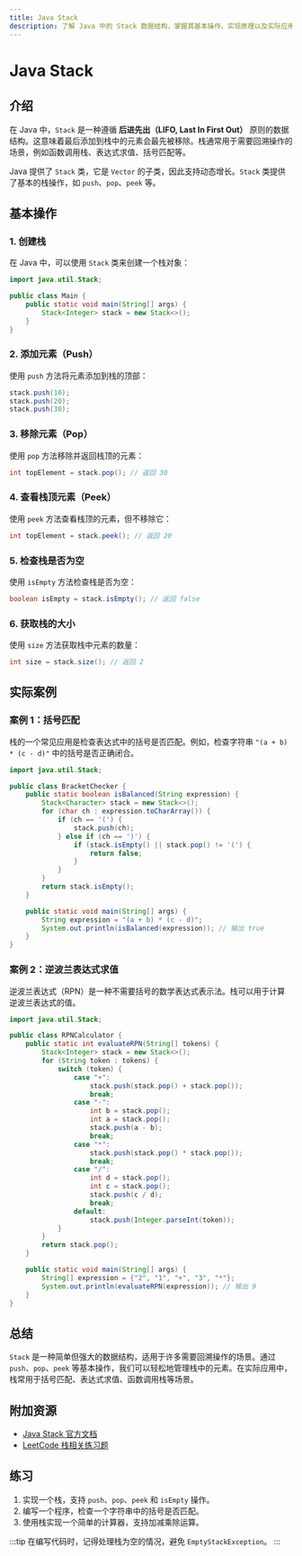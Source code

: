 ```yaml
---
title: Java Stack
description: 了解 Java 中的 Stack 数据结构，掌握其基本操作、实现原理以及实际应用场景。
---
```


# Java Stack

## 介绍

在 Java 中，`Stack` 是一种遵循 **后进先出（LIFO, Last In First Out）** 原则的数据结构。这意味着最后添加到栈中的元素会最先被移除。栈通常用于需要回溯操作的场景，例如函数调用栈、表达式求值、括号匹配等。

Java 提供了 `Stack` 类，它是 `Vector` 的子类，因此支持动态增长。`Stack` 类提供了基本的栈操作，如 `push`、`pop`、`peek` 等。

## 基本操作

### 1. 创建栈

在 Java 中，可以使用 `Stack` 类来创建一个栈对象：

```java
import java.util.Stack;

public class Main {
    public static void main(String[] args) {
        Stack<Integer> stack = new Stack<>();
    }
}
```

### 2. 添加元素（Push）

使用 `push` 方法将元素添加到栈的顶部：

```java
stack.push(10);
stack.push(20);
stack.push(30);
```

### 3. 移除元素（Pop）

使用 `pop` 方法移除并返回栈顶的元素：

```java
int topElement = stack.pop(); // 返回 30
```

### 4. 查看栈顶元素（Peek）

使用 `peek` 方法查看栈顶的元素，但不移除它：

```java
int topElement = stack.peek(); // 返回 20
```

### 5. 检查栈是否为空

使用 `isEmpty` 方法检查栈是否为空：

```java
boolean isEmpty = stack.isEmpty(); // 返回 false
```

### 6. 获取栈的大小

使用 `size` 方法获取栈中元素的数量：

```java
int size = stack.size(); // 返回 2
```

## 实际案例

### 案例 1：括号匹配

栈的一个常见应用是检查表达式中的括号是否匹配。例如，检查字符串 `"(a + b) * (c - d)"` 中的括号是否正确闭合。

```java
import java.util.Stack;

public class BracketChecker {
    public static boolean isBalanced(String expression) {
        Stack<Character> stack = new Stack<>();
        for (char ch : expression.toCharArray()) {
            if (ch == '(') {
                stack.push(ch);
            } else if (ch == ')') {
                if (stack.isEmpty() || stack.pop() != '(') {
                    return false;
                }
            }
        }
        return stack.isEmpty();
    }

    public static void main(String[] args) {
        String expression = "(a + b) * (c - d)";
        System.out.println(isBalanced(expression)); // 输出 true
    }
}
```

### 案例 2：逆波兰表达式求值

逆波兰表达式（RPN）是一种不需要括号的数学表达式表示法。栈可以用于计算逆波兰表达式的值。

```java
import java.util.Stack;

public class RPNCalculator {
    public static int evaluateRPN(String[] tokens) {
        Stack<Integer> stack = new Stack<>();
        for (String token : tokens) {
            switch (token) {
                case "+":
                    stack.push(stack.pop() + stack.pop());
                    break;
                case "-":
                    int b = stack.pop();
                    int a = stack.pop();
                    stack.push(a - b);
                    break;
                case "*":
                    stack.push(stack.pop() * stack.pop());
                    break;
                case "/":
                    int d = stack.pop();
                    int c = stack.pop();
                    stack.push(c / d);
                    break;
                default:
                    stack.push(Integer.parseInt(token));
            }
        }
        return stack.pop();
    }

    public static void main(String[] args) {
        String[] expression = {"2", "1", "+", "3", "*"};
        System.out.println(evaluateRPN(expression)); // 输出 9
    }
}
```

## 总结

`Stack` 是一种简单但强大的数据结构，适用于许多需要回溯操作的场景。通过 `push`、`pop`、`peek` 等基本操作，我们可以轻松地管理栈中的元素。在实际应用中，栈常用于括号匹配、表达式求值、函数调用栈等场景。

## 附加资源

- [Java Stack 官方文档](https://docs.oracle.com/javase/8/docs/api/java/util/Stack.html)
- [LeetCode 栈相关练习题](https://leetcode.com/tag/stack/)

## 练习

1. 实现一个栈，支持 `push`、`pop`、`peek` 和 `isEmpty` 操作。
2. 编写一个程序，检查一个字符串中的括号是否匹配。
3. 使用栈实现一个简单的计算器，支持加减乘除运算。

:::tip
在编写代码时，记得处理栈为空的情况，避免 `EmptyStackException`。
:::